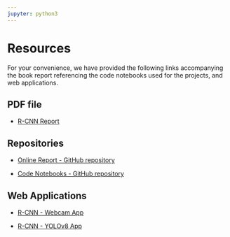 ```yaml
---
jupyter: python3
---
```


# Resources

For your convenience, we have provided the following links accompanying the book report referencing the code notebooks used for the projects, and web applications.

## PDF file

-   [R-CNN Report](report/RCNN-Object-Detection-&-Segmentation-v3.pdf)

## Repositories

-   [Online Report - GitHub repository](https://github.com/kimerared/R-CNN.git)

-   [Code Notebooks - GitHub repository](https://github.com/kimerared/RCNN-notebooks)

## Web Applications

-   [R-CNN - Webcam App](https://kimerared.github.io/RCNN-webcam/)

-   [R-CNN - YOLOv8 App](https://huggingface.co/spaces/hectorgav/RCNN-YOLOv8)
